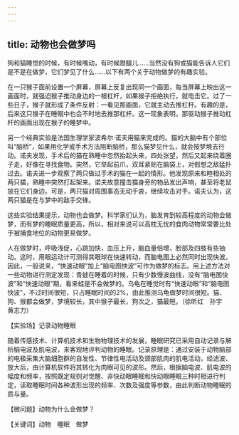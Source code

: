 ```yaml
---
---
---
```

title: 动物也会做梦吗
---




狗和猫睡觉的时候，有时候嘴动，有时候蹬腿儿……当然没有狗或猫能告诉人它们是不是在做梦，它们梦见了什么……以下有两个关于动物做梦的有趣实验。

在一只猴子面前设置一个屏幕，屏幕上反复出现同一个画面，每当屏幕上映出这一画面时，就强迫猴子推动身边的一根杠杆，如果猴子拒绝执行，就电击它。过了一些日子，猴子就形成了条件反射：一看见那画面，它就主动去推杠杆。有趣的是，后来这只猴子在睡眠中也会不时地去推那杠杆。这一现象表明，那驱动猴子推动杠杆的画面出现在猴子的睡梦中。

另一个经典实验是法国生理学家波希尔·诺夫用猫来完成的。猫的大脑中有个部位叫“脑桥”，如果用化学或手术方法阻断脑桥，那么猫梦见什么，就会按梦境去行动。诺夫发现，手术后的猫在熟睡中忽然抬起头来，四处张望，然后又起来绕着圈子走，好像在寻找食物。突然，它举起前爪，双耳紧贴在脑袋上，对假想之敌猛扑过去。诺夫进一步观察了两只做过手术的猫在一起的情形。他发现原来和睦相处的两只猫，熟睡中突然打起架来。诺夫故意撞击猫身旁的物品发出声响，甚至将老鼠放在它们身边。可是，两只猫对周围事态无动于衷，继续攻击对手。诺夫认为，这两只猫是在与梦中的敌手交锋。

这些实验结果提示，动物也会做梦。科学家们认为，脑发育到较高程度的动物会做梦，而有梦的睡眠质量更高，所以，相对来说可以高枕无忧的食肉动物常常要比处于被捕食地位的动物更易做梦。



人在做梦时，呼吸浅促，心跳加快，血压上升，脑血量倍增，脸部及四肢有些抽动。这时，用眼运动计可测得其眼球在快速转动，而脑电图上必然同时出现快波。因此，一般说来，“快速动眼”加上“脑电图快波”可作为做梦的标志。用上述方法对一些动物进行测定发现：青蛙在睡着的时候，只有少数慢波曲线，没有“脑电图快波”和“快速动眼”期，看来蛙是不会做梦的。乌龟在睡觉时有“快速动眼”和“脑电图快波”，不过时间很短，只占睡眠时间的2%，由此推测乌龟做梦时间很短。猫、狗、猴都会做梦，梦境较长，其中猴子最长，狗次之，猫最短。（徐昕红　孙宇　黄志力）





【实验场】记录动物睡眠



随着传感技术、计算机技术和生物物理技术的发展，睡眠研究已采用自动记录与解析脑电波及肌电波，来客观地评判动物的睡眠。记录原理是：通过安装于动物脑部的电极采集大脑细胞群的自发性、节律性电活动及颈部肌肉的肌电活动，经滤波、放大后，由计算机软件将其转化为肉眼可见的波形。然后，根据脑电波、肌电波的幅度和频率，按照既定规则对觉醒、非快动眼睡眠和快动眼睡眠三种时相进行判定，读取睡眠时间各种波形出现的频率、次数及强度等参数，由此判断动物睡眠的质与量。

【微问题】动物为什么会做梦？

【关键词】动物　睡眠　做梦